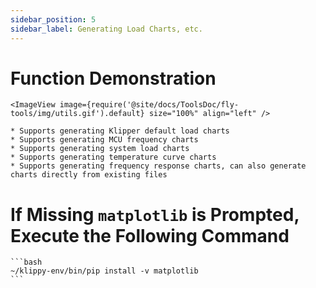 ```yaml
---
sidebar_position: 5
sidebar_label: Generating Load Charts, etc.
---
```




# Function Demonstration

    <ImageView image={require('@site/docs/ToolsDoc/fly-tools/img/utils.gif').default} size="100%" align="left" />

    * Supports generating Klipper default load charts
    * Supports generating MCU frequency charts
    * Supports generating system load charts
    * Supports generating temperature curve charts
    * Supports generating frequency response charts, can also generate charts directly from existing files


# If Missing `matplotlib` is Prompted, Execute the Following Command

    ```bash
    ~/klippy-env/bin/pip install -v matplotlib
    ```